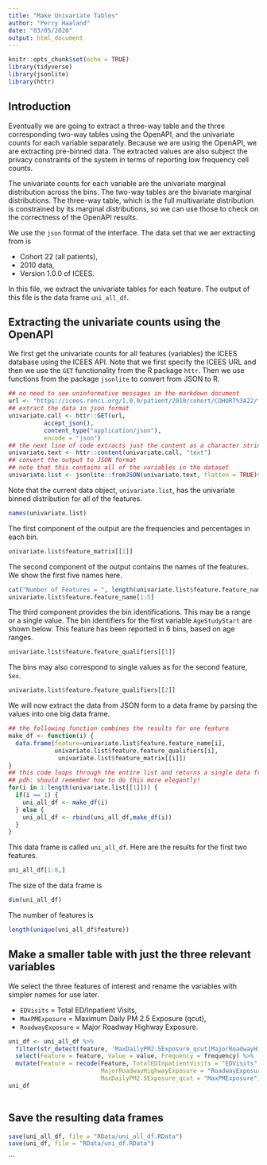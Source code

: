 ```yaml
---
title: "Make Univariate Tables"
author: "Perry Haaland"
date: "03/05/2020"
output: html_document
---
```


```r
knitr::opts_chunk$set(echo = TRUE)
library(tidyverse)
library(jsonlite)
library(httr)
```

## Introduction

Eventually we are going to extract a three-way table and the three corresponding two-way tables using the OpenAPI, and the univariate counts for each variable separately. Because we are using the OpenAPI, we are extracting pre-binned data. The extracted values are also subject the privacy constraints of the system in terms of reporting low frequency cell counts.

The univariate counts for each variable are the univariate marginal distribution across the bins. The two-way tables are the bivariate marginal distributions. The three-way table, which is the full multivariate distribution is constrained by its marginal distributions, so we can use those to check on the correctness of the OpenAPI results.


We use the `json` format of the interface. The data set that we aer extracting from is

* Cohort 22 (all patients),
* 2010 data,
* Version 1.0.0 of ICEES.

In this file, we extract the univariate tables for each feature. The output of this file is the data frame `uni_all_df`.

## Extracting the univariate counts using the OpenAPI

We first get the univariate counts for all features (variables) the ICEES database using the ICEES API. Note that we first specify the ICEES URL and then we use the `GET` functionality from the R package `httr`. Then we use functions from the package `jsonlite` to convert from JSON to R.


```r
## no need to see uninformative messages in the markdown document
url <- "https://icees.renci.org/1.0.0/patient/2010/cohort/COHORT%3A22/features"
## extract the data in json format
univariate.call <- httr::GET(url,
          accept_json(),
          content_type("application/json"),
          encode = "json")
## the next line of code extracts just the content as a character string
univariate.text <- httr::content(univariate.call, "text")
## convert the output to JSON format
## note that this contains all of the variables in the dataset
univariate.list <- jsonlite::fromJSON(univariate.text, flatten = TRUE)$`return value`
```

Note that the current data object, `univariate.list`, has the univariate binned distribution for all of the features.

```r
names(univariate.list)
```

The first component of the output are the frequencies and percentages in each bin.

```r
univariate.list$feature_matrix[[1]]
```

The second component of the output contains the names of the features. We show the first five names here.

```r
cat("Number of Features = ", length(univariate.list$feature.feature_name),"\n")
univariate.list$feature.feature_name[1:5]
```

The third component provides the bin identifications. This may be a range or a single value. The bin identifiers for the first variable `AgeStudyStart` are shown below. This feature has been reported in 6 bins, based on age ranges.

```r
univariate.list$feature.feature_qualifiers[[1]]
```

The bins may also correspond to single values as for the second feature, `Sex`.


```r
univariate.list$feature.feature_qualifiers[[2]]
```


We will now extract the data from JSON form to a data frame by parsing the values into one big data frame. 


```r
## the following function combines the results for one feature
make_df <- function(i) {
  data.frame(feature=univariate.list$feature.feature_name[i],
             univariate.list$feature.feature_qualifiers[i],
              univariate.list$feature_matrix[[i]])
}
## this code loops through the entire list and returns a single data frame
## pdh: should remember how to do this more elegantly!
for(i in 1:length(univariate.list[[1]])) {
  if(i == 1) {
    uni_all_df <- make_df(i)
  } else {
    uni_all_df <- rbind(uni_all_df,make_df(i))
  }
}
```

This data frame is called `uni_all_df`. Here are the results for the first two features.

```r
uni_all_df[1:8,]
```

The size of the data frame is 

```r
dim(uni_all_df)
```

The number of features is

```r
length(unique(uni_all_df$feature))
```

## Make a smaller table with just the three relevant variables

We select the three features of interest and rename the variables with simpler names for use later.

* `EDVisits` = Total ED/Inpatient Visits, 
* `MaxPMExposure` = Maximum Daily PM 2.5 Exposure (qcut), 
* `RoadwayExposure` = Major Roadway Highway Exposure.

```r
uni_df <- uni_all_df %>% 
  filter(str_detect(feature, 'MaxDailyPM2.5Exposure_qcut|MajorRoadwayHighwayExposure|TotalEDInpatientVisits')) %>%
  select(Feature = feature, Value = value, Frequency = frequency) %>%
  mutate(Feature = recode(Feature, TotalEDInpatientVisits = "EDVisits",
                          MajorRoadwayHighwayExposure = "RoadwayExposure",
                          MaxDailyPM2.5Exposure_qcut = "MaxPMExposure"))
uni_df
  
```



## Save the resulting data frames

```r
save(uni_all_df, file = "RData/uni_all_df.RData")
save(uni_df, file = "RData/uni_df.RData")
```


```

